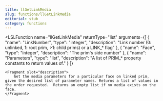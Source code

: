```yaml
---
title: llGetLinkMedia
slug: functions/llGetLinkMedia
editorial: stub
category: functions
---
```


<LSLFunction
	name="llGetLinkMedia"
	returnType="list"
	arguments={[
	{
		"name": "LinkNumber",
		"type": "integer",
		"description": "Link number (0: unlinked, 1: root prim, &gt;1: child prims) or a LINK_* flag"
	},
	{
		"name": "Face",
		"type": "integer",
		"description": "The prim's side number"
	},
	{
		"name": "Parameters",
		"type": "list",
		"description": "A list of PRIM_* property constants to return values of."
	}
]}
>
	<Fragment slot="description">
		Get the media parameters for a particular face on linked prim, given the desired list of parameter names. Returns a list of values in the order requested.	Returns an empty list if no media exists on the face.
	</Fragment>
</LSLFunction>
